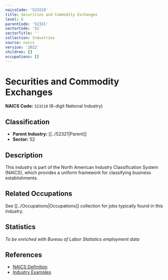 ```yaml
---
naicsCode: '523210'
title: Securities and Commodity Exchanges
level: 6
parentCode: '52321'
sectorCode: '52'
sectorTitle: ''
collection: Industries
source: naics
version: '2022'
children: []
occupations: []
---
```

# Securities and Commodity Exchanges

**NAICS Code:** `523210` (6-digit National Industry)

## Classification

- **Parent Industry:** [[../52321|Parent]]
- **Sector:** 52

## Description

This industry is part of the North American Industry Classification System (NAICS), which provides a uniform framework for classifying business establishments.

## Related Occupations

See [[../Occupations|Occupations]] collection for jobs typically found in this industry.

## Statistics

*To be enriched with Bureau of Labor Statistics employment data*

## References

- [NAICS Definition](https://www.census.gov/naics/)
- [Industry Examples](https://www.census.gov/naics/2022NAICS/)
